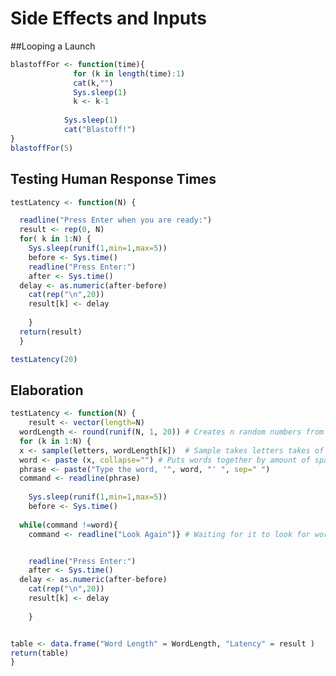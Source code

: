 # Side Effects and Inputs

##Looping a Launch
```r
blastoffFor <- function(time){
              for (k in length(time):1)
              cat(k,"")
              Sys.sleep(1)
              k <- k-1
            
            Sys.sleep(1)
            cat("Blastoff!")
}
blastoffFor(5)
```

## Testing Human Response Times
```r
testLatency <- function(N) {

  readline("Press Enter when you are ready:")
  result <- rep(0, N)
  for( k in 1:N) {
    Sys.sleep(runif(1,min=1,max=5))
    before <- Sys.time()
    readline("Press Enter:")
    after <- Sys.time()
  delay <- as.numeric(after-before)
    cat(rep("\n",20))
    result[k] <- delay
 
    }
  return(result)
  }

testLatency(20)
```

## Elaboration
```r
testLatency <- function(N) {
    result <- vector(length=N)
  wordLength <- round(runif(N, 1, 20)) # Creates n random numbers from 1 to 20
  for (k in 1:N) {
  x <- sample(letters, wordLength[k])  # Sample takes letters takes of random amount
  word <- paste (x, collapse="") # Puts words together by amount of space between ""
  phrase <- paste("Type the word, '", word, "' ", sep=" ")
  command <- readline(phrase)
  
    Sys.sleep(runif(1,min=1,max=5))
    before <- Sys.time() 
  
  while(command !=word){
    command <- readline("Look Again")} # Waiting for it to look for word


    readline("Press Enter:")
    after <- Sys.time()
  delay <- as.numeric(after-before)
    cat(rep("\n",20))
    result[k] <- delay
 
    }


table <- data.frame("Word Length" = WordLength, "Latency" = result )
return(table)
}

```
